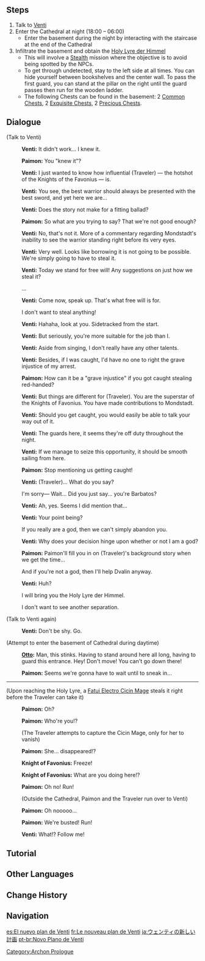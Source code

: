 {{Quest Infobox
|id            = 00375
|image         = Archon Quest C0A2 Venti's New Plan.png
|type          = Archon
|chapter       = Prologue
|actNum        = II
|act           = For a Tomorrow Without Tears
|part          = 6
|startLocation = [[City of Mondstadt|Mondstadt]], [[Mondstadt]]
|region        = Mondstadt
|area          = Starfell Valley
|subarea       = City of Mondstadt
|prev          = Venti's Plan
|next          = Wild Escape
|exp           = 250
|mora          = 5,450
|other         = {{Card|Character EXP|2,850}}{{Card|Fine Enhancement Ore|5}}
|characters    = Otto;Paimon;Traveler;Venti
|voiced        = yes
}}
{{TeyvatQuest|0|2|part=6}}

==Steps==
# Talk to [[Venti]]
# Enter the Cathedral at night (18:00 – 06:00)
#* Enter the basement during the night by interacting with the staircase at the end of the Cathedral
# Infiltrate the basement and obtain the [[Holy Lyre der Himmel]]
#* This will involve a [[Stealth]] mission where the objective is to avoid being spotted by the NPCs.
#* To get through undetected, stay to the left side at all times. You can hide yourself between bookshelves and the center wall. To pass the first guard, you can stand at the pillar on the right until the guard passes then run for the wooden ladder.
#* The following Chests can be found in the basement: 2 [[Common Chest]]s, 2 [[Exquisite Chest]]s, 2 [[Precious Chest]]s.

==Dialogue==
{{Dialogue start}}
{{Quest Description|Venti's plan to sweet talk his way into getting the Holy Lyre back backfires. He's come up with a new plan, but seems he'll need your help for it to work.}}
;(Talk to Venti)
:{{A|vo mdaq046 1 venti 01.ogg}} '''Venti:''' It didn't work... I knew it.
:{{A|vo mdaq046 1 paimon 01.ogg}} '''Paimon:''' You "knew it"?
:{{A|vo mdaq046 1 venti 02.ogg}} '''Venti:''' I just wanted to know how influential (Traveler) &mdash; the hotshot of the Knights of the Favonius &mdash; is.
:{{A|vo mdaq046 1 venti 03.ogg}} '''Venti:''' You see, the best warrior should always be presented with the best sword, and yet here we are...
:{{A|vo mdaq046 1 venti 04.ogg}} '''Venti:''' Does the story not make for a fitting ballad?
:{{A|vo mdaq046 1 paimon 02.ogg}} '''Paimon:''' So what are you trying to say? That we're not good enough?
:{{A|vo mdaq046 1 venti 05.ogg}} '''Venti:''' No, that's not it. More of a commentary regarding Mondstadt's inability to see the warrior standing right before its very eyes.
:{{A|vo mdaq046 1 venti 06.ogg}} '''Venti:''' Very well. Looks like borrowing it is not going to be possible. We're simply going to have to steal it.
:{{A|vo mdaq046 1 venti 07.ogg}} '''Venti:''' Today we stand for free will! Any suggestions on just how we steal it?
:{{DIcon}} ...
:{{A|vo mdaq046 1 venti 08.ogg}} '''Venti:''' Come now, speak up. That's what free will is for.
:{{DIcon}} I don't want to steal anything!
:{{A|vo mdaq046 1 venti 09.ogg}} '''Venti:''' Hahaha, look at you. Sidetracked from the start.
:{{A|vo mdaq046 1 venti 10.ogg}} '''Venti:''' But seriously, you're more suitable for the job than I.
:{{A|vo mdaq046 1 venti 11.ogg}} '''Venti:''' Aside from singing, I don't really have any other talents.
:{{A|vo mdaq046 1 venti 12.ogg}} '''Venti:''' Besides, if I was caught, I'd have no one to right the grave injustice of my arrest.
:{{A|vo mdaq046 1 paimon 03.ogg}} '''Paimon:''' How can it be a "grave injustice" if you got caught stealing red-handed?
:{{A|vo mdaq046 1 venti 13.ogg}} '''Venti:''' But things are different for (Traveler). You are the superstar of the Knights of Favonius. You have made contributions to Mondstadt.
:{{A|vo mdaq046 1 venti 14.ogg}} '''Venti:''' Should you get caught, you would easily be able to talk your way out of it.
:{{A|vo mdaq046 1 venti 15.ogg}} '''Venti:''' The guards here, it seems they're off duty throughout the night.
:{{A|vo mdaq046 1 venti 16.ogg}} '''Venti:''' If we manage to seize this opportunity, it should be smooth sailing from here.
:{{A|vo mdaq046 1 paimon 04.ogg}} '''Paimon:''' Stop mentioning us getting caught!
:{{A|vo mdaq046 1 venti 17.ogg}} '''Venti:''' (Traveler)... What do you say?
:{{DIcon}} I'm sorry&mdash; Wait... Did you just say... you're Barbatos?
:{{A|vo mdaq046 1 venti 18.ogg}} '''Venti:''' Ah, yes. Seems I did mention that...
:{{A|vo mdaq046 1 venti 19.ogg}} '''Venti:''' Your point being?
:{{DIcon}} If you really are a god, then we can't simply abandon you.
:{{A|vo mdaq046 1 venti 20.ogg}} '''Venti:''' Why does your decision hinge upon whether or not I am a god?
:{{A|vo mdaq046 1 paimon 05.ogg}} '''Paimon:''' Paimon'll fill you in on (Traveler)'s background story when we get the time...
:{{DIcon}} And if you're not a god, then I'll help Dvalin anyway.
:{{A|vo mdaq046 1 venti 21.ogg}} '''Venti:''' Huh?
:{{DIcon}} I will bring you the Holy Lyre der Himmel.
:{{DIcon}} I don't want to see another separation.

;(Talk to Venti again)
:{{A|vo dialog mdaq046 venti 01.ogg}} '''Venti:''' Don't be shy. Go.

;(Attempt to enter the basement of Cathedral during daytime)
:{{A|vo dialog mdaq047 otto 01.ogg}} '''[[Otto]]:''' Man, this stinks. Having to stand around here all {{Color|buzzword|day}} long, having to guard this entrance. Hey! Don't move! You can't go down there!
:{{A|vo dialog mdaq047 paimon 01.ogg}} '''Paimon:''' Seems we're gonna have to wait until {{Color|buzzword|nightfall}} to sneak in...

----

;(Upon reaching the Holy Lyre, a [[Fatui Electro Cicin Mage]] steals it right before the Traveler can take it)
:{{A|vo mdaq048 3 cs paimon 01.ogg}} '''Paimon:''' Oh?
:{{A|vo mdaq048 3 cs paimon 02.ogg}} '''Paimon:''' Who're you!?
:;(The Traveler attempts to capture the Cicin Mage, only for her to vanish)
:{{A|vo mdaq048 3 cs paimon 03.ogg}} '''Paimon:''' She... disappeared!?
:{{A|vo mdaq048 3 cs guard1 01.ogg}} '''Knight of Favonius:''' Freeze!
:{{A|vo mdaq048 3 cs guard1 02.ogg}} '''Knight of Favonius:''' What are you doing here!?
:{{A|vo mdaq048 3 cs paimon 04.ogg}} '''Paimon:''' Oh no! Run!
:;(Outside the Cathedral, Paimon and the Traveler run over to Venti)
:{{A|vo mdaq048 4 cs paimon 01.ogg}} '''Paimon:''' Oh nooooo...
:{{A|vo mdaq048 4 cs paimon 02.ogg}} '''Paimon:''' We're busted! Run!
:{{A|vo mdaq048 4 cs venti 01.ogg}} '''Venti:''' What!? Follow me!
{{dialogue end}}

==Tutorial==
{{Transclude|Tutorial/Venti's New Plan}}

==Other Languages==
{{Other Languages
|en      = Venti's New Plan
|zhs     = 温迪的新计划
|zhs_rm  = Wēndí de Xīn Jìhuà
|zht     = 溫迪的新計畫
|zht_rm  = Wēndí de Xīn Jìhuà
|zh_tl   = Venti's New Plan
|ja      = ウェンティの新しい計画
|ja_rm   = Wenti no Atarashii Keikaku
|ja_tl   = Venti's New Plan
|ko      = 벤티의 새로운 계획
|ko_rm   = Benti-ui Saeroun Gyehoek
|ko_tl   = Venti's New Plan
|es      = El nuevo plan de Venti
|es_tl   = Venti's New Plan
|fr      = Le nouveau plan de Venti
|fr_tl   = Venti's New Plan
|ru      = Новый план Венти
|ru_tl   = Venti's New Plan
|th      = แผนการ (ใหม่) ของ Venti
|th_rm   = Phaen-kan (Mai) khong Venti
|th_tl   = Venti's (New) Plan
|vi      = Kế Hoạch Mới Của Venti
|vi_tl   = Venti's New Plan
|de      = Ventis neuer Plan
|de_tl   = Venti's New Plan
|id      = Rencana Baru Venti
|id_tl   = Venti's New Plan
|pt      = Novo Plano de Venti
|pt_tl   = Venti's New Plan
|tr      = Venti'nin Yeni Planı
|tr_tl   = 
|it      = Il nuovo piano di Venti
|it_tl   = Venti's New Plan
}}

==Change History==
{{Change History|1.0}}

==Navigation==
{{Archon Quest Navbox|chapter=Prologue}}

[[Category:Archon Prologue]]

[[es:El nuevo plan de Venti]]
[[fr:Le nouveau plan de Venti]]
[[ja:ウェンティの新しい計画]]
[[pt-br:Novo Plano de Venti]]